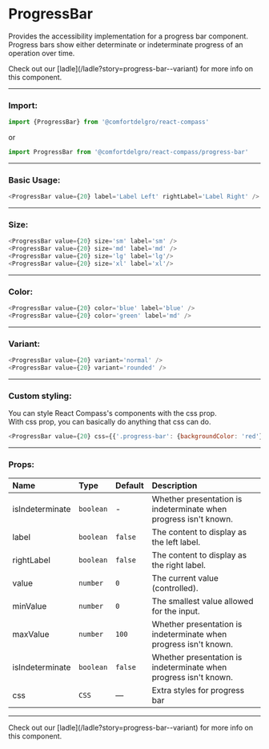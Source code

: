 
# ProgressBar

Provides the accessibility implementation for a progress bar component. Progress bars show either determinate or indeterminate progress of an operation over time.

<Callout>
  Check out our [ladle](/ladle?story=progress-bar--variant) for more info on
  this component.
</Callout>

---

### Import:

```js
import {ProgressBar} from '@comfortdelgro/react-compass'
```

or

```js
import ProgressBar from '@comfortdelgro/react-compass/progress-bar'
```

---

### Basic Usage:

<section className={styles.avatarShowcaseContainer}>
  <ProgressBar value={20} label='Label Left' rightLabel='Label Right' />
</section>

```js
<ProgressBar value={20} label='Label Left' rightLabel='Label Right' />
```

---

### Size:

<section
  className={styles.avatarShowcaseContainer}
  style={{flexDirection: 'column'}}
>
  <div style={{width: '100%', marginBottom: '10px'}}>
    <ProgressBar value={20} size='sm' label='sm' />
  </div>
  <div style={{width: '100%', marginBottom: '10px'}}>
    <ProgressBar value={20} size='md' label='md' />
  </div>
  <div style={{width: '100%', marginBottom: '10px'}}>
    <ProgressBar value={20} size='lg' label='lg' />
  </div>
  <div style={{width: '100%', marginBottom: '10px'}}>
    <ProgressBar value={20} size='xl' label='xl' />
  </div>
</section>

```js
<ProgressBar value={20} size='sm' label='sm' />
<ProgressBar value={20} size='md' label='md' />
<ProgressBar value={20} size='lg' label='lg'/>
<ProgressBar value={20} size='xl' label='xl'/>
```

---

### Color:

<section
  className={styles.avatarShowcaseContainer}
  style={{flexDirection: 'column'}}
>
  <div style={{width: '100%', marginBottom: '10px'}}>
    <ProgressBar value={20} color='blue' label='blue' />
  </div>
  <div style={{width: '100%', marginBottom: '10px'}}>
    <ProgressBar value={20} color='green' label='green' />
  </div>
</section>

```js
<ProgressBar value={20} color='blue' label='blue' />
<ProgressBar value={20} color='green' label='md' />
```

---

### Variant:

<section
  className={styles.avatarShowcaseContainer}
  style={{flexDirection: 'column'}}
>
  <div style={{width: '100%', marginBottom: '10px'}}>
    <ProgressBar value={20} variant='normal' label='normal' />
  </div>
  <div style={{width: '100%', marginBottom: '10px'}}>
    <ProgressBar value={20} variant='rounded' label='rounded' />
  </div>
</section>

```js
<ProgressBar value={20} variant='normal' />
<ProgressBar value={20} variant='rounded' />
```

---

### Custom styling:

You can style React Compass's components with the css prop. <br/>
With css prop, you can basically do anything that css can do.

<section className={styles.avatarShowcaseContainer}>
  <ProgressBar value={20} css={{'.progress-bar': {backgroundColor: 'red'}}} />
</section>

```js
<ProgressBar value={20} css={{'.progress-bar': {backgroundColor: 'red'}}} />
```

---

### Props:

| Name            | Type      | Default | Description                                                      |
| :-------------- | :-------- | :------ | :--------------------------------------------------------------- |
| isIndeterminate | `boolean` | -       | Whether presentation is indeterminate when progress isn't known. |
| label           | `boolean` | `false` | The content to display as the left label.                        |
| rightLabel      | `boolean` | `false` | The content to display as the right label.                       |
| value           | `number`  | `0`     | The current value (controlled).                                  |
| minValue        | `number`  | `0`     | The smallest value allowed for the input.                        |
| maxValue        | `number`  | `100`   | Whether presentation is indeterminate when progress isn't known. |
| isIndeterminate | `boolean` | `false` | Whether presentation is indeterminate when progress isn't known. |
| css             | `CSS`     | —       | Extra styles for progress bar                                    |

---

<Callout>
  Check out our [ladle](/ladle?story=progress-bar--variant) for more info on
  this component.
</Callout>
